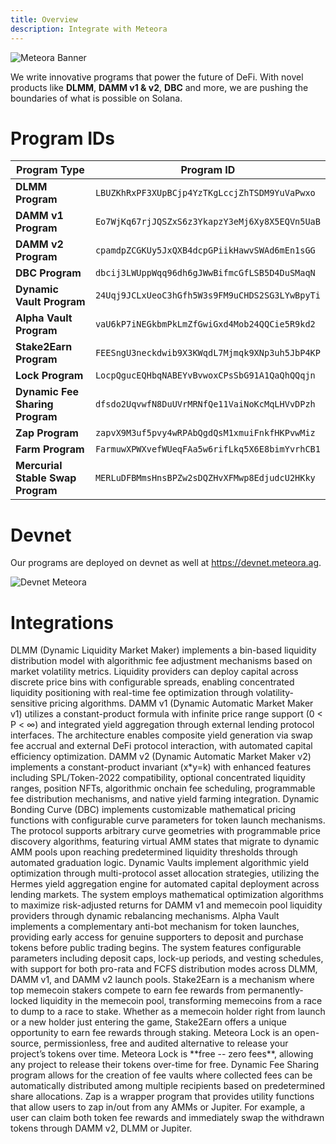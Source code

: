 ```yaml
---
title: Overview
description: Integrate with Meteora
---
```


![Meteora Banner](/images/developer-guide/meteoraic-banner-2.png)

We write innovative programs that power the future of DeFi. With novel products like **DLMM**, **DAMM v1 & v2**, **DBC** and more, we are pushing the boundaries of what is possible on Solana.

# Program IDs

<table>
  <thead>
    <tr>
      <th>Program Type</th>
      <th>Program ID</th>
    </tr>
  </thead>
  <tbody>
    <tr>
      <td><strong>DLMM Program</strong></td>
      <td><code>LBUZKhRxPF3XUpBCjp4YzTKgLccjZhTSDM9YuVaPwxo</code></td>
    </tr>
    <tr>
      <td><strong>DAMM v1 Program</strong></td>
      <td><code>Eo7WjKq67rjJQSZxS6z3YkapzY3eMj6Xy8X5EQVn5UaB</code></td>
    </tr>
    <tr>
      <td><strong>DAMM v2 Program</strong></td>
      <td><code>cpamdpZCGKUy5JxQXB4dcpGPiikHawvSWAd6mEn1sGG</code></td>
    </tr>
    <tr>
      <td><strong>DBC Program</strong></td>
      <td><code>dbcij3LWUppWqq96dh6gJWwBifmcGfLSB5D4DuSMaqN</code></td>
    </tr>
    <tr>
      <td><strong>Dynamic Vault Program</strong></td>
      <td><code>24Uqj9JCLxUeoC3hGfh5W3s9FM9uCHDS2SG3LYwBpyTi</code></td>
    </tr>
    <tr>
      <td><strong>Alpha Vault Program</strong></td>
      <td><code>vaU6kP7iNEGkbmPkLmZfGwiGxd4Mob24QQCie5R9kd2</code></td>
    </tr>
    <tr>
      <td><strong>Stake2Earn Program</strong></td>
      <td><code>FEESngU3neckdwib9X3KWqdL7Mjmqk9XNp3uh5JbP4KP</code></td>
    </tr>
    <tr>
      <td><strong>Lock Program</strong></td>
      <td><code>LocpQgucEQHbqNABEYvBvwoxCPsSbG91A1QaQhQQqjn</code></td>
    </tr>
    <tr>
      <td><strong>Dynamic Fee Sharing Program</strong></td>
      <td><code>dfsdo2UqvwfN8DuUVrMRNfQe11VaiNoKcMqLHVvDPzh</code></td>
    </tr>
    <tr>
      <td><strong>Zap Program</strong></td>
      <td><code>zapvX9M3uf5pvy4wRPAbQgdQsM1xmuiFnkfHKPvwMiz</code></td>
    </tr>
    <tr>
      <td><strong>Farm Program</strong></td>
      <td><code>FarmuwXPWXvefWUeqFAa5w6rifLkq5X6E8bimYvrhCB1</code></td>
    </tr>
    <tr>
      <td><strong>Mercurial Stable Swap Program</strong></td>
      <td><code>MERLuDFBMmsHnsBPZw2sDQZHvXFMwp8EdjudcU2HKky</code></td>
    </tr>
  </tbody>
</table>

# Devnet

Our programs are deployed on devnet as well at https://devnet.meteora.ag.

![Devnet Meteora](/images/developer-guide/devnet-meteora.png)

# Integrations

<CardGroup cols={1}>
  <Card title="DLMM" icon="arrows-to-circle" iconType="solid" href="/developer-guide/integrations/dlmm/1-introduction">
    DLMM (Dynamic Liquidity Market Maker) implements a bin-based liquidity distribution model with algorithmic fee adjustment mechanisms based on market volatility metrics. Liquidity providers can deploy capital across discrete price bins with configurable spreads, enabling concentrated liquidity positioning with real-time fee optimization through volatility-sensitive pricing algorithms.
  </Card>
  <Card title="DAMM v1" icon="infinity" iconType="solid" href="/developer-guide/integrations/damm-v1/1-introduction">
    DAMM v1 (Dynamic Automatic Market Maker v1) utilizes a constant-product formula with infinite price range support (0 < P < ∞) and integrated yield aggregation through external lending protocol interfaces. The architecture enables composite yield generation via swap fee accrual and external DeFi protocol interaction, with automated capital efficiency optimization.
  </Card>
  <Card title="DAMM v2" icon="calculator-simple" iconType="solid" href="/developer-guide/integrations/damm-v2/1-introduction">
    DAMM v2 (Dynamic Automatic Market Maker v2) implements a constant-product invariant (x*y=k) with enhanced features including SPL/Token-2022 compatibility, optional concentrated liquidity ranges, position NFTs, algorithmic onchain fee scheduling, programmable fee distribution mechanisms, and native yield farming integration.
  </Card>
  <Card title="Dynamic Bonding Curve" icon="chart-simple" iconType="solid" href="/developer-guide/integrations/dbc/1-introduction">
    Dynamic Bonding Curve (DBC) implements customizable mathematical pricing functions with configurable curve parameters for token launch mechanisms. The protocol supports arbitrary curve geometries with programmable price discovery algorithms, featuring virtual AMM states that migrate to dynamic AMM pools upon reaching predetermined liquidity thresholds through automated graduation logic.
  </Card>
    <Card title="Dynamic Vault" icon="vault" iconType="solid" href="/developer-guide/integrations/dynamic-vault/1-introduction">
    Dynamic Vaults implement algorithmic yield optimization through multi-protocol asset allocation strategies, utilizing the Hermes yield aggregation engine for automated capital deployment across lending markets. The system employs mathematical optimization algorithms to maximize risk-adjusted returns for DAMM v1 and memecoin pool liquidity providers through dynamic rebalancing mechanisms.
  </Card>
    <Card title="Alpha Vault" icon="box" iconType="solid" href="/developer-guide/integrations/alpha-vault/1-introduction">
    Alpha Vault implements a complementary anti-bot mechanism for token launches, providing early access for genuine supporters to deposit and purchase tokens before public trading begins. The system features configurable parameters including deposit caps, lock-up periods, and vesting schedules, with support for both pro-rata and FCFS distribution modes across DLMM, DAMM v1, and DAMM v2 launch pools.
  </Card>
  <Card title="Stake2Earn" icon="steak" iconType="solid" href="/developer-guide/integrations/stake2earn/1-introduction">
    Stake2Earn is a mechanism where top memecoin stakers compete to earn fee rewards from permanently-locked liquidity in the memecoin pool, transforming memecoins from a race to dump to a race to stake. Whether as a memecoin holder right from launch or a new holder just entering the game, Stake2Earn offers a unique opportunity to earn fee rewards through staking.
  </Card>
    <Card title="Meteora Lock" icon="lock" iconType="solid" href="/developer-guide/integrations/meteora-lock/1-introduction">
      Meteora Lock is an open-source, permissionless, free and audited alternative to release your project’s tokens over time. Meteora Lock is **free -- zero fees**, allowing any project to release their tokens over-time for free.
    </Card>
    <Card title="Dynamic Fee Sharing" icon="money-bill-wave" iconType="solid" href="/developer-guide/integrations/dynamic-fee-sharing/1-introduction">
      Dynamic Fee Sharing program allows for the creation of fee vaults where collected fees can be automatically distributed among multiple recipients based on predetermined share allocations. 
  </Card>
  <Card title="Zap" icon="bolt-lightning" iconType="solid" href="/developer-guide/integrations/zap/1-introduction">
      Zap is a wrapper program that provides utility functions that allow users to zap in/out from any AMMs or Jupiter. For example, a user can claim both token fee rewards and immediately swap the withdrawn tokens through DAMM v2, DLMM or Jupiter.
  </Card>
</CardGroup>